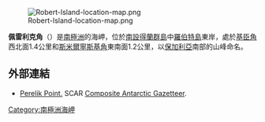 [[Image:Robert-Island-location-map.png|thumb]]

'''佩雷利克角'''（{{lang-bg|Перелик}}）是[[南極洲|南極洲]]的海岬，位於[[南設得蘭群島|南設得蘭群島]]中[[羅伯特島|羅伯特島]]東岸，處於[[基臣角|基臣角]]西北面1.4公里和[[斯米爾寧斯基角|斯米爾寧斯基角]]東南面1.2公里，以[[保加利亞|保加利亞]]南部的山峰命名。

{{coord|62|22|33|S|59|21|43|W|display=title}}

==外部連結==
* [https://data.aad.gov.au/aadc/gaz/scar/display_name.cfm?gaz_id=136734 Perelik Point.] {{Wayback|url=https://data.aad.gov.au/aadc/gaz/scar/display_name.cfm?gaz_id=136734 |date=20210416204638 }} SCAR [[Composite_Antarctic_Gazetteer|Composite Antarctic Gazetteer]].

{{Antarctica-geo-stub}}
[[Category:南極洲海岬|Category:南極洲海岬]]